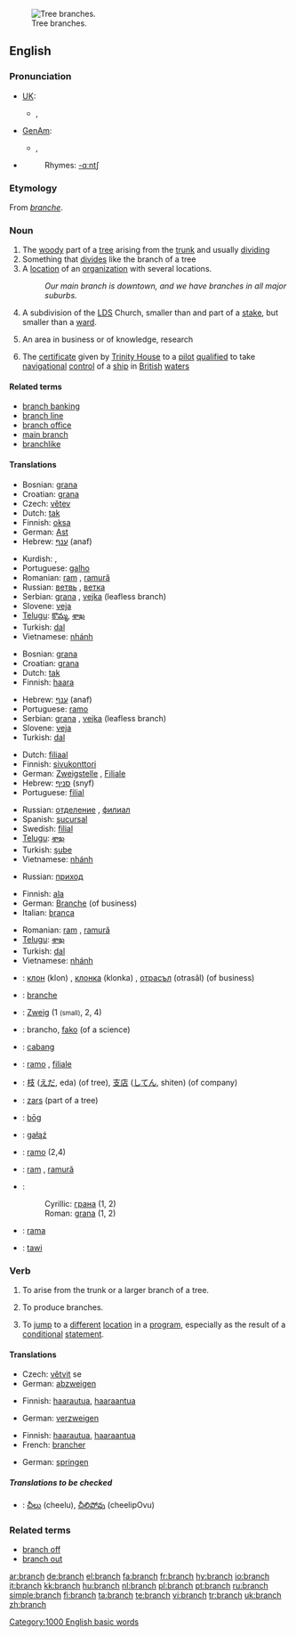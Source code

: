 {{wikipedia|branch (disambiguation)}}
[[Image:Acacia constricta branch.jpg|thumb|Tree branches.]]
==English==

===Pronunciation===
*[[w:RP|UK]]:
**{{IPA|/bra:nʧ/}}, {{SAMPA|/brA:ntS/}}
*[[w:General American|GenAm]]:
**{{IPA|/brænʧ/}}, {{SAMPA|/br{ntS/}}
*{{audio|en-us-branch.ogg|Audio (US)}}
*:Rhymes: [[Rhymes:English:-ɑːntʃ|-ɑːntʃ]]

===Etymology===
From {{OF.}} ''[[branche]]''.

===Noun===
{{en-noun|es}}
{{wikipedia}}

# The [[woody]] part of a [[tree]] arising from the [[trunk]] and usually [[dividing]]
# Something that [[divide]]s like the branch of a tree
# A [[location]] of an [[organization]] with several locations.
#: ''Our main branch is downtown, and we have branches in all major suburbs.''
# {{context|Mormonism}} A subdivision of the [[LDS]] Church, smaller than and part of a [[stake]], but smaller than a [[ward]].
# An area in business or of knowledge, research
# {{nautical}} The [[certificate]] given by [[Trinity House]] to a [[pilot]] [[qualified]] to take [[navigational]] [[control]] of a [[ship]] in [[British]] [[water]]s

====Related terms====
* [[branch banking]]
* [[branch line]]
* [[branch office]]
* [[main branch]]
* [[branchlike]]

====Translations====
{{trans-top|woody part of a tree arising from the trunk and usually dividing}}
*Bosnian: [[grana#Bosnian|grana]] {{f}}
*Croatian: [[grana#Croatian|grana]] {{f}}
*Czech: [[větev]] {{f}}
*Dutch: [[tak]]
*Finnish: [[oksa]]
*German: [[Ast]] {{m}}
*Hebrew: [[ענף]] (anaf) {{m}}
{{trans-mid}}
*Kurdish: {{KUchar|[[چرۆ]]}}, {{KUchar|[[لق]]}}
*Portuguese: [[galho]] {{m}}
*Romanian: [[ram]] {{n}}, [[ramură]] {{f}}
*Russian: [[ветвь]] {{f}}, [[ветка]] {{f}}
*Serbian: [[grana]] {{f}}, [[vejka]] {{f}} (leafless branch)
*Slovene: [[veja]] {{f}}
*[[Telugu]]: [[కొమ్మ]], [[శాఖ]]
*Turkish: [[dal]]
*Vietnamese: [[nhánh]]
{{trans-bottom}}

{{trans-top|something that divides like the branch of a tree}}
*Bosnian: [[grana#Bosnian|grana]] {{f}}
*Croatian: [[grana#Croatian|grana]] {{f}}
*Dutch: [[tak]]
*Finnish: [[haara]]
{{trans-mid}}
*Hebrew: [[ענף]] (anaf) {{m}}
*Portuguese: [[ramo]] {{m}}
*Serbian: [[grana]] {{f}}, [[vejka]] {{f}} (leafless branch)
*Slovene: [[veja]] {{f}}
*Turkish: [[dal]]
{{trans-bottom}}

{{trans-top|office of an organization with several locations}}
*Dutch: [[filiaal]]
*Finnish: [[sivukonttori]]
*German: [[Zweigstelle]] {{f}}, [[Filiale]] {{f}}
*Hebrew: [[סניף]] (snyf) {{m}}
*Portuguese: [[filial]] {{f}}
{{trans-mid}}
*Russian: [[отделение]] {{n}}, [[филиал]] {{m}}
*Spanish: [[sucursal]] {{f}}
*Swedish: [[filial]]
*[[Telugu]]: [[శాఖ]]
*Turkish: [[şube]]
*Vietnamese: [[nhánh]]
{{trans-bottom}}

{{trans-top|subdivision of the LDS Church}}
{{trans-mid}}
*Russian: [[приход]] {{m}}
{{trans-bottom}}

{{trans-top|an area in business or of knowledge, research}}
*Finnish: [[ala]]
*German: [[Branche]] (of business)
*Italian: [[branca]] {{f}}
{{trans-mid}}
*Romanian: [[ram]] {{n}}, [[ramură]] {{f}}
*[[Telugu]]: [[శాఖ]]
*Turkish: [[dal]]
*Vietnamese: [[nhánh]]
{{trans-bottom}}

{{trans-top|certificate given by Trinity House to a pilot qualified to take navigational control of a ship in British waters}}
{{trans-mid}}
{{trans-bottom}}

{{checktrans-top}}
*{{ttbc|Bulgarian}}: [[клон]] (klon) {{m}}, [[клонка]] (klonka) {{f}}, [[отрасъл]] (otrasăl) {{m}} (of business)
*{{ttbc|French}}: [[branche]] {{f}}
*{{ttbc|German}}: [[Zweig]] {{m}} (1 <small>(small)</small>, 2, 4)
*{{ttbc|Ido}}: brancho, [[fako]] (of a science)
*{{ttbc|Indonesian}}: [[cabang]]
*{{ttbc|Italian}}: [[ramo]] {{m}}, [[filiale]] {{f}}
*{{ttbc|Japanese}}: [[枝]] ([[えだ]], eda) (of tree), [[支店]] ([[してん]], shiten) (of company)
*{{ttbc|Latvian}}: [[zars]] {{m}} (part of a tree)
*{{ttbc|Old English}}: [[bog|bōg]] {{n}}
*{{ttbc|Polish}}: [[gałąź]] {{f}}
*{{ttbc|Portuguese}}: [[ramo]] {{m}} (2,4)
*{{ttbc|Romanian}}: [[ram]] {{n}}, [[ramură]] {{f}}
*{{ttbc|Serbian}}:
*:Cyrillic: [[грана#Serbian|грана]] {{f}} (1, 2)
*:Roman: [[grana#Serbian|grana]] {{f}} (1, 2)
*{{ttbc|Spanish}}: [[rama]] {{f}}
*{{ttbc|Swahili}}: [[tawi]]
{{trans-bottom}}

===Verb===
{{en-verb|branch|es}}

# {{context|intransitive}} To arise from the trunk or a larger branch of a tree.
# {{context|intransitive}} To produce branches.
#  {{context|intransitive|computing}} To [[jump]] to a [[different]] [[location]] in a [[program]], especially as the result of a [[conditional]] [[statement]].

====Translations====
{{trans-top|to arise from the trunk or a larger branch of a tree}}
* Czech: [[větvit]] se
*German: [[abzweigen]]
{{trans-mid}}
{{trans-bottom}}

{{trans-top|to produce branches}}
*Finnish: [[haarautua]], [[haaraantua]]
{{trans-mid}}
*German: [[verzweigen]]
{{trans-bottom}}

{{trans-top|to jump to a different location in a program, especially as the result of a conditional statement}}
*Finnish: [[haarautua]], [[haaraantua]]
*French: [[brancher]]
{{trans-mid}}
*German: [[springen]]
{{trans-bottom}}

=====Translations to be checked=====
{{checktrans}}
{{top}}
*{{ttbc|Telugu}}: [[చీలు]] (cheelu), [[చీలిపోవు]] (cheelipOvu)
{{mid}}
{{bottom}}

===Related terms===
*[[branch off]]
*[[branch out]]

[[Category:1000 English basic words]]

[[ar:branch]]
[[de:branch]]
[[el:branch]]
[[fa:branch]]
[[fr:branch]]
[[hy:branch]]
[[io:branch]]
[[it:branch]]
[[kk:branch]]
[[hu:branch]]
[[nl:branch]]
[[pl:branch]]
[[pt:branch]]
[[ru:branch]]
[[simple:branch]]
[[fi:branch]]
[[ta:branch]]
[[te:branch]]
[[vi:branch]]
[[tr:branch]]
[[uk:branch]]
[[zh:branch]]